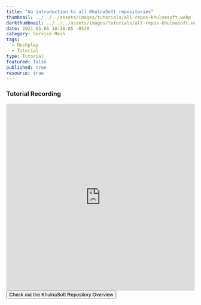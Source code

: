 ```yaml
---
title: "An introduction to all KhulnaSoft repositories"
thumbnail: ../../../assets/images/tutorials/all-repos-khulnasoft.webp
darkthumbnail: ../../../assets/images/tutorials/all-repos-khulnasoft.webp
date: 2021-05-06 10:30:05 -0530
category: Service Mesh
tags: 
  - Meshplay
  - Tutorial
type: Tutorial
featured: false
published: true
resource: true
---
```



<ResourcesWrapper> 

<h3> Tutorial Recording </h3>
<iframe className="iframe" src="https://www.youtube.com/embed/Yu03slXrdS0" loading="lazy"
frameBorder="0" allow="accelerometer; autoplay; encrypted-media; gyroscope; picture-in-picture"allowFullScreen width="100%" height="500">
</iframe>
<div className="Tutorial-btn"> 
<Button primary url="/community/handbook/repository-overview"> Check out the KhulnaSoft Repository Overview </Button>
</div>
     
</ResourcesWrapper>